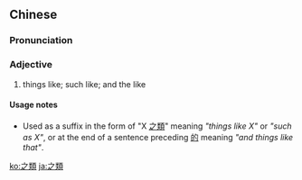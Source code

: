 {{also|之类}}
==Chinese==
{{zh-forms|s=之类}}

===Pronunciation===
{{zh-pron
|m=zhīlèi
|c=zi1 leoi6,zi1 leoi6-2
|mn=chi-lūi
|cat=a
}}

===Adjective===
{{zh-adj}}

# things like; such like; and the like
#: {{zh-x|中國 '''之類''' 的 發展 中 國家|developing countries '''like''' China}}

====Usage notes====
* Used as a suffix in the form of "X [[之類]]" meaning ''"things like X"'' or ''"such as X"'', or at the end of a sentence preceding [[的]] meaning ''"and things like that"''.

[[ko:之類]]
[[ja:之類]]